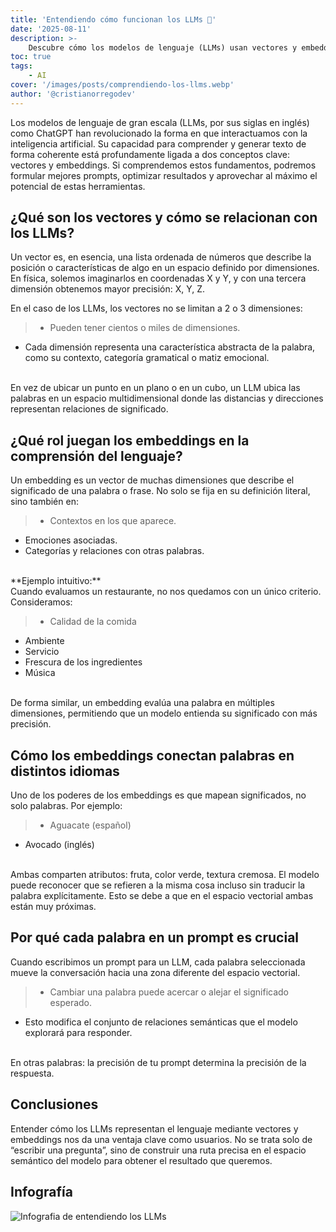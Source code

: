 ```yaml
---
title: 'Entendiendo cómo funcionan los LLMs 🤖'
date: '2025-08-11'
description: >-
    Descubre cómo los modelos de lenguaje (LLMs) usan vectores y embeddings para comprender y generar texto. Aprende qué son, cómo funcionan y por qué cada palabra en tu prompt importa.
toc: true
tags:
    - AI
cover: '/images/posts/comprendiendo-los-llms.webp'
author: '@cristianorregodev'
---
```


Los modelos de lenguaje de gran escala (LLMs, por sus siglas en inglés) como ChatGPT han revolucionado la forma en que interactuamos con la inteligencia artificial. 
Su capacidad para comprender y generar texto de forma coherente está profundamente ligada a dos conceptos clave: vectores y embeddings.
Si comprendemos estos fundamentos, podremos formular mejores prompts, optimizar resultados y aprovechar al máximo el potencial de estas herramientas.

## ¿Qué son los vectores y cómo se relacionan con los LLMs?

Un vector es, en esencia, una lista ordenada de números que describe la posición o características de algo en un espacio definido por dimensiones. En física, solemos 
imaginarlos en coordenadas X y Y, y con una tercera dimensión obtenemos mayor precisión: X, Y, Z.

En el caso de los LLMs, los vectores no se limitan a 2 o 3 dimensiones:

> - Pueden tener cientos o miles de dimensiones.
- Cada dimensión representa una característica abstracta de la palabra, como su contexto, categoría gramatical o matiz emocional.

<br/>
En vez de ubicar un punto en un plano o en un cubo, un LLM ubica las palabras en un espacio multidimensional donde las distancias y direcciones representan relaciones de significado.

## ¿Qué rol juegan los embeddings en la comprensión del lenguaje?

Un embedding es un vector de muchas dimensiones que describe el significado de una palabra o frase. 
No solo se fija en su definición literal, sino también en:

> - Contextos en los que aparece.
- Emociones asociadas.
- Categorías y relaciones con otras palabras.

<br/>
**Ejemplo intuitivo:**<br/>
Cuando evaluamos un restaurante, no nos quedamos con un único criterio. Consideramos:

> - Calidad de la comida
- Ambiente
- Servicio
- Frescura de los ingredientes
- Música


<br/>
De forma similar, un embedding evalúa una palabra en múltiples dimensiones, permitiendo que un modelo entienda su significado con más precisión.

## Cómo los embeddings conectan palabras en distintos idiomas
Uno de los poderes de los embeddings es que mapean significados, no solo palabras.
Por ejemplo:

> - Aguacate (español)
- Avocado (inglés)

<br/>
Ambas comparten atributos: fruta, color verde, textura cremosa. El modelo puede reconocer que se refieren a la misma cosa incluso sin traducir la palabra explícitamente. 
Esto se debe a que en el espacio vectorial ambas están muy próximas.

## Por qué cada palabra en un prompt es crucial
Cuando escribimos un prompt para un LLM, cada palabra seleccionada mueve la conversación hacia una zona diferente del espacio vectorial.

> - Cambiar una palabra puede acercar o alejar el significado esperado.
- Esto modifica el conjunto de relaciones semánticas que el modelo explorará para responder.

<br/>
En otras palabras: la precisión de tu prompt determina la precisión de la respuesta.

## Conclusiones
Entender cómo los LLMs representan el lenguaje mediante vectores y embeddings nos da una ventaja clave como usuarios.
No se trata solo de “escribir una pregunta”, sino de construir una ruta precisa en el espacio semántico del modelo para obtener el resultado que queremos.

## Infografía

<img
  src="https://res.cloudinary.com/dvjzp6scj/image/upload/v1755053211/posts/Programando_con_AI_b5pdey.svg"
  alt="Infografia de entendiendo los LLMs"
/>
<br />